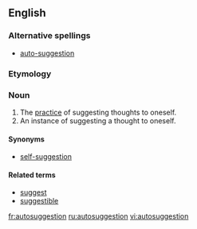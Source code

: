 ==English==

===Alternative spellings===
*[[auto-suggestion]]

===Etymology===
{{prefix|auto|suggestion}}

===Noun===
{{en-noun}}

# The [[practice]] of suggesting thoughts to oneself.
# An instance of suggesting a thought to oneself.

====Synonyms====
*[[self-suggestion]]

====Related terms====
*[[suggest]]
*[[suggestible]]

[[fr:autosuggestion]]
[[ru:autosuggestion]]
[[vi:autosuggestion]]